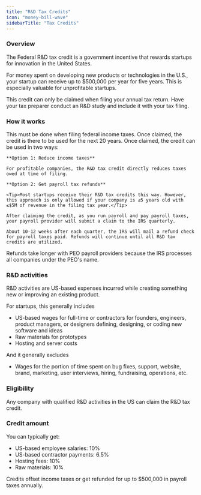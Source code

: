 ```yaml
---
title: "R&D Tax Credits"
icon: "money-bill-wave"
sidebarTitle: "Tax Credits"
---
```


### Overview
The Federal R&D tax credit is a government incentive that rewards startups for innovation in the United States.

For money spent on developing new products or technologies in the U.S., your startup can receive up to $500,000 per year for five years. This is especially valuable for unprofitable startups.

This credit can only be claimed when filing your annual tax return. Have your tax preparer conduct an R&D study and include it with your tax filing.


### How it works
<Steps>
  <Step title="Claim the credit">
    This must be done when filing federal income taxes. Once claimed, the credit is there to be used for the next 20 years.
  </Step>
  <Step title="Use the credit">
    Once claimed, the credit can be used in two ways:
    
    **Option 1: Reduce income taxes**
    
    For profitable companies, the R&D tax credit directly reduces taxes owed at time of filing. 
  
    **Option 2: Get payroll tax refunds**

    <Tip>Most startups receive their R&D tax credits this way. However, this approach is only allowed if your company is ≤5 years old with ≤$5M of revenue in the filing tax year.</Tip>
    
    After claiming the credit, as you run payroll and pay payroll taxes, your payroll provider will submit a claim to the IRS quarterly.
    
    About 10-12 weeks after each quarter, the IRS will mail a refund check for payroll taxes paid. Refunds will continue until all R&D tax credits are utilized.

  <Info>Refunds take longer with PEO payroll providers because the IRS processes all companies under the PEO's name.</Info>


  </Step>
</Steps>

### R&D activities
R&D activities are US-based expenses incurred while creating something new or improving an existing product.
    
For startups, this generally includes
- US-based wages for full-time or contractors for founders, engineers, product managers, or designers defining, designing, or coding new software and ideas
- Raw materials for prototypes
- Hosting and server costs
    
And it generally excludes
- Wages for the portion of time spent on bug fixes, support, website, brand, marketing, user interviews, hiring, fundraising, operations, etc.

### Eligibility
Any company with qualified R&D activities in the US can claim the R&D tax credit.

### Credit amount
You can typically get:
- US-based employee salaries: 10%
- US-based contractor payments: 6.5%
- Hosting fees: 10%
- Raw materials: 10%

Credits offset income taxes or get refunded for up to $500,000 in payroll taxes annually.